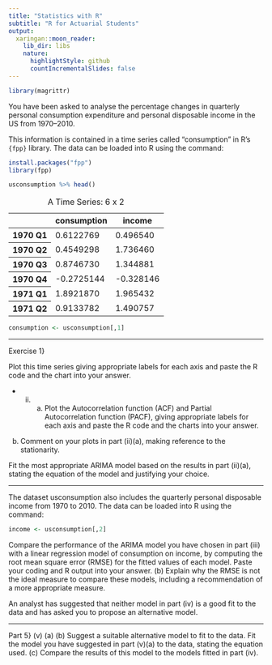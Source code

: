 ```yaml
---
title: "Statistics with R"
subtitle: "R for Actuarial Students"
output:
  xaringan::moon_reader:
    lib_dir: libs
    nature:
      highlightStyle: github
      countIncrementalSlides: false
---
```


```r
library(magrittr)
```


You have been asked to analyse the percentage changes in quarterly personal
consumption expenditure and personal disposable income in the US from 1970–2010.

This information is contained in a time series called “consumption” in R’s `{fpp}` library.
The data can be loaded into R using the command:




```r
install.packages("fpp")
library(fpp)
```


```r
usconsumption %>% head()
```


<table>
<caption>A Time Series: 6 x 2</caption>
<thead>
	<tr><th></th><th>consumption</th><th>income</th></tr>
</thead>
<tbody>
	<tr><th>1970 Q1</th><td> 0.6122769</td><td> 0.496540</td></tr>
	<tr><th>1970 Q2</th><td> 0.4549298</td><td> 1.736460</td></tr>
	<tr><th>1970 Q3</th><td> 0.8746730</td><td> 1.344881</td></tr>
	<tr><th>1970 Q4</th><td>-0.2725144</td><td>-0.328146</td></tr>
	<tr><th>1971 Q1</th><td> 1.8921870</td><td> 1.965432</td></tr>
	<tr><th>1971 Q2</th><td> 0.9133782</td><td> 1.490757</td></tr>
</tbody>
</table>




```r
consumption <- usconsumption[,1]
```

---

Exercise 1}

Plot this time series giving appropriate labels for each axis and paste the R
code and the chart into your answer.





* (ii) (a) Plot the Autocorrelation function (ACF) and Partial Autocorrelation function (PACF), giving appropriate labels for each axis and paste the
R code and the charts into your answer.

(b) Comment on your plots in part (ii)(a), making reference to the stationarity.



Fit the most appropriate ARIMA model based on the results in part (ii)(a),
stating the equation of the model and justifying your choice.


---

The dataset usconsumption also includes the quarterly personal disposable income from 1970 to 2010. 
The data can be loaded into R using the command:



```r
income <- usconsumption[,2]
```


Compare the performance of the ARIMA model you have chosen in part (iii) with a linear regression model of consumption on income, by computing the root mean square error (RMSE) for the fitted values of
each model. Paste your coding and R output into your answer.
(b)
Explain why the RMSE is not the ideal measure to compare these models, including a recommendation of a more appropriate measure.


An analyst has suggested that neither model in part (iv) is a good fit to the data and has asked you to propose an alternative model.

---

Part 5}
(v)
(a)
(b)
Suggest a suitable alternative model to fit to the data. Fit the model you have suggested in part (v)(a) to the data, stating the
equation used.
(c)
Compare the results of this model to the models fitted in part (iv).


